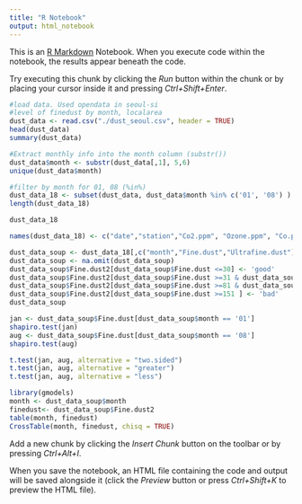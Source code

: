```yaml
---
title: "R Notebook"
output: html_notebook
---
```


This is an [R Markdown](http://rmarkdown.rstudio.com) Notebook. When you execute code within the notebook, the results appear beneath the code. 

Try executing this chunk by clicking the *Run* button within the chunk or by placing your cursor inside it and pressing *Ctrl+Shift+Enter*. 

```r
#load data. Used opendata in seoul-si
#level of finedust by month, localarea
dust_data <- read.csv("./dust_seoul.csv", header = TRUE)
head(dust_data)
summary(dust_data)
```

```r
#Extract monthly info into the month column (substr())
dust_data$month <- substr(dust_data[,1], 5,6)
unique(dust_data$month)

#filter by month for 01, 08 (%in%)
dust_data_18 <- subset(dust_data, dust_data$month %in% c('01', '08') )
length(dust_data_18)

dust_data_18
```

```r
names(dust_data_18) <- c("date","station","Co2.ppm", "Ozone.ppm", "Co.ppm", "SO3.ppm", "Fine.dust", "Ultrafine.dust","month")

dust_data_soup <- dust_data_18[,c("month","Fine.dust","Ultrafine.dust")]
dust_data_soup <- na.omit(dust_data_soup)
dust_data_soup$Fine.dust2[dust_data_soup$Fine.dust <=30] <- 'good'
dust_data_soup$Fine.dust2[dust_data_soup$Fine.dust >=31 & dust_data_soup$Fine.dust <=80] <- 'normal'
dust_data_soup$Fine.dust2[dust_data_soup$Fine.dust >=81 & dust_data_soup$Fine.dust <=150] <- 'bad'
dust_data_soup$Fine.dust2[dust_data_soup$Fine.dust >=151 ] <- 'bad'
dust_data_soup

```

```r
jan <- dust_data_soup$Fine.dust[dust_data_soup$month == '01']
shapiro.test(jan)
aug <- dust_data_soup$Fine.dust[dust_data_soup$month == '08']
shapiro.test(aug)

t.test(jan, aug, alternative = "two.sided")
t.test(jan, aug, alternative = "greater")
t.test(jan, aug, alternative = "less")
```

```r
library(gmodels)
month <- dust_data_soup$month
finedust<- dust_data_soup$Fine.dust2
table(month, finedust)
CrossTable(month, finedust, chisq = TRUE)

```

Add a new chunk by clicking the *Insert Chunk* button on the toolbar or by pressing *Ctrl+Alt+I*.

When you save the notebook, an HTML file containing the code and output will be saved alongside it (click the *Preview* button or press *Ctrl+Shift+K* to preview the HTML file).
